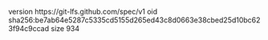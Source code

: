 version https://git-lfs.github.com/spec/v1
oid sha256:be7ab64e5287c5335cd5155d265ed43c8d0663e38cbed25d10bc623f94c9ccad
size 934
